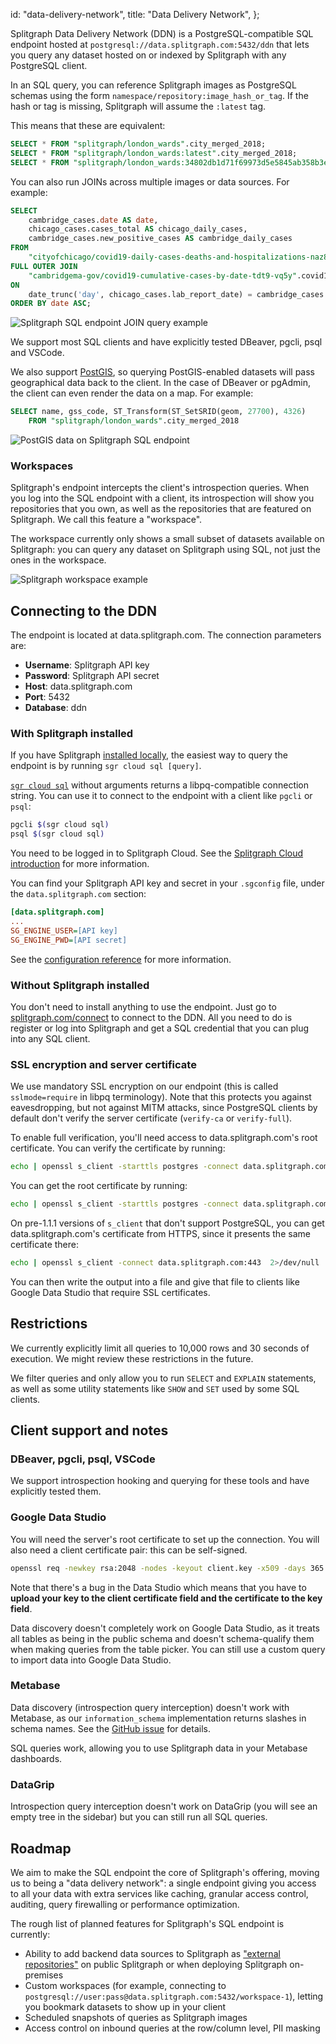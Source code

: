   id: "data-delivery-network",
  title: "Data Delivery Network",
};

Splitgraph Data Delivery Network (DDN) is a PostgreSQL-compatible SQL endpoint hosted at `postgresql://data.splitgraph.com:5432/ddn` that lets you query any dataset hosted on or indexed by Splitgraph with any PostgreSQL client.

In an SQL query, you can reference Splitgraph images as PostgreSQL schemas using the form `namespace/repository:image_hash_or_tag`. If the hash or tag is missing, Splitgraph will assume the `:latest` tag.

This means that these are equivalent:

```sql
SELECT * FROM "splitgraph/london_wards".city_merged_2018;
SELECT * FROM "splitgraph/london_wards:latest".city_merged_2018;
SELECT * FROM "splitgraph/london_wards:34802db1d71f69973d5e5845ab358b3e339077ed4f3f3fc790d2f89e87b4f433".city_merged_2018;
```

You can also run JOINs across multiple images or data sources. For example:

```sql
SELECT
    cambridge_cases.date AS date,
    chicago_cases.cases_total AS chicago_daily_cases,
    cambridge_cases.new_positive_cases AS cambridge_daily_cases
FROM
    "cityofchicago/covid19-daily-cases-deaths-and-hospitalizations-naz8-j4nc".covid19_daily_cases_deaths_and_hospitalizations chicago_cases
FULL OUTER JOIN
    "cambridgema-gov/covid19-cumulative-cases-by-date-tdt9-vq5y".covid19_cumulative_cases_by_date cambridge_cases
ON
    date_trunc('day', chicago_cases.lab_report_date) = cambridge_cases.date
ORDER BY date ASC;
```

![Splitgraph SQL endpoint JOIN query example](https://raw.githubusercontent.com/splitgraph/splitgraph.com/master/content/docs/0900_splitgraph-cloud/images/sql-endpoint/2-dbeaver-join.png)

We support most SQL clients and have explicitly tested DBeaver, pgcli, psql and VSCode.

We also support [PostGIS](../integrating-splitgraph/postgis), so querying PostGIS-enabled datasets will pass geographical data back to the client. In the case of DBeaver or pgAdmin, the client can even render the data on a map. For example:

```sql
SELECT name, gss_code, ST_Transform(ST_SetSRID(geom, 27700), 4326)
	FROM "splitgraph/london_wards".city_merged_2018
```

![PostGIS data on Splitgraph SQL endpoint](https://raw.githubusercontent.com/splitgraph/splitgraph.com/master/content/docs/0900_splitgraph-cloud/images/sql-endpoint/3-dbeaver-geodata.png)

### Workspaces

Splitgraph's endpoint intercepts the client's introspection queries. When you log into the SQL endpoint with a client, its introspection will show you repositories that you own, as well as the repositories that are featured on Splitgraph. We call this feature a "workspace".

The workspace currently only shows a small subset of datasets available on Splitgraph: you can query any dataset on Splitgraph using SQL, not just the ones in the workspace.

![Splitgraph workspace example](https://raw.githubusercontent.com/splitgraph/splitgraph.com/master/content/docs/0900_splitgraph-cloud/images/sql-endpoint/1-dbeaver-introspection.png)

## Connecting to the DDN

The endpoint is located at data.splitgraph.com. The connection parameters are:

  * **Username**: Splitgraph API key
  * **Password**: Splitgraph API secret
  * **Host**: data.splitgraph.com
  * **Port**: 5432
  * **Database**: ddn

### With Splitgraph installed

If you have Splitgraph [installed locally](../getting-started/installation), the easiest way to query the endpoint is by running `sgr cloud sql [query]`.

[`sgr cloud sql`](../sgr/splitgraph-cloud/cloud-sql) without arguments returns a libpq-compatible connection string. You can use it to connect to the endpoint with a client like `pgcli` or `psql`:

```bash
pgcli $(sgr cloud sql)
psql $(sgr cloud sql)
```

You need to be logged in to Splitgraph Cloud. See the [Splitgraph Cloud introduction](introduction) for more information.

You can find your Splitgraph API key and secret in your `.sgconfig` file, under the `data.splitgraph.com` section:

```ini
[data.splitgraph.com]
...
SG_ENGINE_USER=[API key]
SG_ENGINE_PWD=[API secret]
```

See the [configuration reference](../configuration/introduction) for more information.

### Without Splitgraph installed

You don't need to install anything to use the endpoint. Just go to [splitgraph.com/connect](/connect)
to connect to the DDN. All you need to do is register or log into Splitgraph and get a SQL credential
that you can plug into any SQL client.

### SSL encryption and server certificate

We use mandatory SSL encryption on our endpoint (this is called `sslmode=require` in libpq terminology). Note that this protects you against eavesdropping, but not against MITM attacks, since PostgreSQL clients by default don't verify the server certificate (`verify-ca` or `verify-full`).

To enable full verification, you'll need access to data.splitgraph.com's root certificate. You can verify the certificate by running:

```bash
echo | openssl s_client -starttls postgres -connect data.splitgraph.com:5432 -showcerts
```

You can get the root certificate by running:

```bash
echo | openssl s_client -starttls postgres -connect data.splitgraph.com:5432  2>/dev/null | openssl x509 > ~/.splitgraph/data.splitgraph.com.crt
```

On pre-1.1.1 versions of `s_client` that don't support PostgreSQL, you can get data.splitgraph.com's certificate from HTTPS, since it presents the same certificate there:

```bash
echo | openssl s_client -connect data.splitgraph.com:443  2>/dev/null | openssl x509
```

You can then write the output into a file and give that file to clients like Google Data Studio that require SSL certificates.

## Restrictions

We currently explicitly limit all queries to 10,000 rows and 30 seconds of execution. We might review these restrictions in the future.

We filter queries and only allow you to run `SELECT` and `EXPLAIN` statements, as well as some utility statements like `SHOW` and `SET` used by some SQL clients.

## Client support and notes

### DBeaver, pgcli, psql, VSCode

We support introspection hooking and querying for these tools and have explicitly tested them.

### Google Data Studio

You will need the server's root certificate to set up the connection. You will also need a client certificate pair: this can be self-signed.

```bash
openssl req -newkey rsa:2048 -nodes -keyout client.key -x509 -days 365 -out client.crt
```

Note that there's a bug in the Data Studio which means that you have to **upload your key to the client certificate field and the certificate to the key field**.

Data discovery doesn't completely work on Google Data Studio, as it treats all tables as being in the public schema and doesn't schema-qualify them when making queries from the table picker. You can still use a custom query to import data into Google Data Studio.

### Metabase

Data discovery (introspection query interception) doesn't work with Metabase, as our `information_schema` implementation returns slashes in schema names. See the [GitHub issue](https://github.com/metabase/metabase/issues/12450) for details.

SQL queries work, allowing you to use Splitgraph data in your Metabase dashboards.

### DataGrip

Introspection query interception doesn't work on DataGrip (you will see an empty tree in the sidebar) but you can still run all SQL queries.

## Roadmap

We aim to make the SQL endpoint the core of Splitgraph's offering, moving us to being a "data delivery network": a single endpoint giving you access to all your data with extra services like caching, granular access control, auditing, query firewalling or performance optimization.

The rough list of planned features for Splitgraph's SQL endpoint is currently:

  * Ability to add backend data sources to Splitgraph as ["external repositories"](external-repositories) on public Splitgraph or when deploying Splitgraph on-premises
  * Custom workspaces (for example, connecting to `postgresql://user:pass@data.splitgraph.com:5432/workspace-1`), letting you bookmark datasets to show up in your client
  * Scheduled snapshots of queries as Splitgraph images
  * Access control on inbound queries at the row/column level, PII masking
